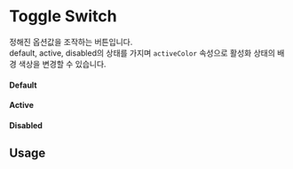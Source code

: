 
<Meta of={ToggleSwitchStories}/>

# Toggle Switch

정해진 옵션값을 조작하는 버튼입니다. <br/>
default, active, disabled의 상태를 가지며 `activeColor` 속성으로 활성화 상태의 배경 색상을 변경할 수 있습니다.

#### Default
 <Canvas of={ToggleSwitchStories.Default}/>

#### Active
 <Canvas of={ToggleSwitchStories.Active}/>

#### Disabled
 <Canvas of={ToggleSwitchStories.Disabled}/>

## Usage

```ts filename="ToggleSwitch"
import { ToggleSwitchProps } from "@shoplflow/base"; import ToggleSwitch from "./ToggleSwitch";

const Example = () => {
    return (
        <ToggleSwitch />
    )
}
```